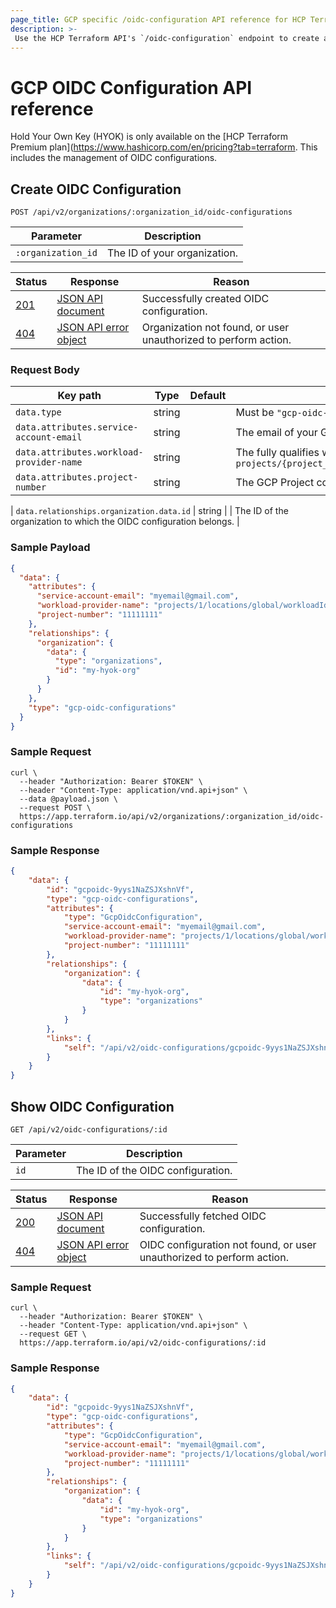 ```yaml
---
page_title: GCP specific /oidc-configuration API reference for HCP Terraform
description: >-
 Use the HCP Terraform API's `/oidc-configuration` endpoint to create and view your GCP OIDC configurations for Hold Your Own Key (HYOK) in HCP Terraform.
---
```


[200]: https://developer.mozilla.org/en-US/docs/Web/HTTP/Status/200

[201]: https://developer.mozilla.org/en-US/docs/Web/HTTP/Status/201

[202]: https://developer.mozilla.org/en-US/docs/Web/HTTP/Status/202

[204]: https://developer.mozilla.org/en-US/docs/Web/HTTP/Status/204

[400]: https://developer.mozilla.org/en-US/docs/Web/HTTP/Status/400

[401]: https://developer.mozilla.org/en-US/docs/Web/HTTP/Status/401

[403]: https://developer.mozilla.org/en-US/docs/Web/HTTP/Status/403

[404]: https://developer.mozilla.org/en-US/docs/Web/HTTP/Status/404

[409]: https://developer.mozilla.org/en-US/docs/Web/HTTP/Status/409

[412]: https://developer.mozilla.org/en-US/docs/Web/HTTP/Status/412

[422]: https://developer.mozilla.org/en-US/docs/Web/HTTP/Status/422

[429]: https://developer.mozilla.org/en-US/docs/Web/HTTP/Status/429

[500]: https://developer.mozilla.org/en-US/docs/Web/HTTP/Status/500

[504]: https://developer.mozilla.org/en-US/docs/Web/HTTP/Status/504

[JSON API document]: /terraform/cloud-docs/api-docs#json-api-documents

[JSON API error object]: https://jsonapi.org/format/#error-objects

# GCP OIDC Configuration API reference

Hold Your Own Key (HYOK) is only available on the [HCP Terraform Premium plan](https://www.hashicorp.com/en/pricing?tab=terraform. This includes the management of OIDC configurations.

## Create OIDC Configuration
 `POST /api/v2/organizations/:organization_id/oidc-configurations`

 | Parameter           | Description                  |
 | ------------------- | ---------------------------- |
 | `:organization_id` | The ID of your organization. |

 | Status  | Response                  | Reason                                                            |
 |---------|---------------------------|-------------------------------------------------------------------|
 | [201][] | [JSON API document][]     | Successfully created OIDC configuration.  |
 | [404][] | [JSON API error object][] | Organization not found, or user unauthorized to perform action.    |

### Request Body

| Key path                         | Type    | Default   | Description                                                                                                                                                                                               |
| -------------------------------- | ------- | --------- | --------------------------------------------------------------------------------------------------------------------------------------------------------------------------------------------------------- |
| `data.type`                      | string  |           | Must be `"gcp-oidc-configurations"`. |
| `data.attributes.service-account-email`                      | string  |           | The email of your GCP service account, with permissions to encrypt and decrypt using a Cloud KMS key. |
| `data.attributes.workload-provider-name`                      | string  |           | The fully qualifies workload provider path. This should be in the format `projects/{project_number}/locations/global/workloadIdentityPools/{workload_identity_pool_id}/providers/{workload_identity_pool_provider_id}`|
| `data.attributes.project-number`                      | string  |           | The  GCP Project containing the workload provider and service account. |

| `data.relationships.organization.data.id` | string  |             | The ID of the organization to which the OIDC configuration belongs. |

### Sample Payload

```json
{
  "data": {
    "attributes": {
      "service-account-email": "myemail@gmail.com",
      "workload-provider-name": "projects/1/locations/global/workloadIdentityPools/1/providers/1",
      "project-number": "11111111"
    },
    "relationships": {
      "organization": {
        "data": {
          "type": "organizations",
          "id": "my-hyok-org"
        }
      }
    },
    "type": "gcp-oidc-configurations"
  }
}
```

### Sample Request

```shell
curl \
  --header "Authorization: Bearer $TOKEN" \
  --header "Content-Type: application/vnd.api+json" \
  --data @payload.json \
  --request POST \
  https://app.terraform.io/api/v2/organizations/:organization_id/oidc-configurations
```

### Sample Response

```json
{
    "data": {
        "id": "gcpoidc-9yys1NaZSJXshnVf",
        "type": "gcp-oidc-configurations",
        "attributes": {
            "type": "GcpOidcConfiguration",
            "service-account-email": "myemail@gmail.com",
            "workload-provider-name": "projects/1/locations/global/workloadIdentityPools/1/providers/1",
            "project-number": "11111111"
        },
        "relationships": {
            "organization": {
                "data": {
                    "id": "my-hyok-org",
                    "type": "organizations"
                }
            }
        },
        "links": {
            "self": "/api/v2/oidc-configurations/gcpoidc-9yys1NaZSJXshnVf"
        }
    }
}
```


## Show OIDC Configuration
 `GET /api/v2/oidc-configurations/:id`

 | Parameter           | Description                  |
 | ------------------- | ---------------------------- |
 | `id` | The ID of the OIDC configuration. |

 | Status  | Response                  | Reason                                                            |
 |---------|---------------------------|-------------------------------------------------------------------|
 | [200][] | [JSON API document][]     | Successfully fetched OIDC configuration.  |
 | [404][] | [JSON API error object][] | OIDC configuration not found, or user unauthorized to perform action.    |

### Sample Request

```shell
curl \
  --header "Authorization: Bearer $TOKEN" \
  --header "Content-Type: application/vnd.api+json" \
  --request GET \
  https://app.terraform.io/api/v2/oidc-configurations/:id
```

### Sample Response

```json
{
    "data": {
        "id": "gcpoidc-9yys1NaZSJXshnVf",
        "type": "gcp-oidc-configurations",
        "attributes": {
            "type": "GcpOidcConfiguration",
            "service-account-email": "myemail@gmail.com",
            "workload-provider-name": "projects/1/locations/global/workloadIdentityPools/1/providers/1",
            "project-number": "11111111"
        },
        "relationships": {
            "organization": {
                "data": {
                    "id": "my-hyok-org",
                    "type": "organizations"
                }
            }
        },
        "links": {
            "self": "/api/v2/oidc-configurations/gcpoidc-9yys1NaZSJXshnVf"
        }
    }
}
```

